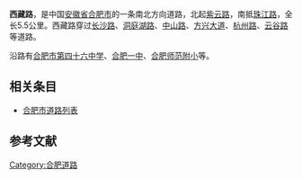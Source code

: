 {{Infobox road2
| name = 西藏路
| translation = Xizang Lu(Rd.)
| alternate_name = 
| image = 
| image_notes = 
| map = 
| length_km = 5.5
| length_round = 
| length_ref = 
| established = 
| direction_a = 北
| terminus_a = [[紫云路_(合肥)|紫云路]]
| junction = [[中山路_(合肥)|中山路]]<br>[[方兴大道|方兴大道]]<br>[[云谷路|云谷路]]<br>[[南宁路_(合肥)|南宁路]]
| direction_b = 南
| terminus_b = [[珠江路_(合肥)|珠江路]]
| history = 
}}
'''西藏路'''，是中国[[安徽省|安徽省]][[合肥市|合肥市]]的一条南北方向道路，北起[[紫云路_(合肥)|紫云路]]，南抵[[珠江路_(合肥)|珠江路]]，全长5.5公里。西藏路穿过[[长沙路_(合肥)|长沙路]]、[[洞庭湖路|洞庭湖路]]、[[中山路_(合肥)|中山路]]、[[方兴大道|方兴大道]]、[[杭州路_(合肥)|杭州路]]、[[云谷路|云谷路]]等道路。

沿路有[[合肥市第四十六中学|合肥市第四十六中学]]、[[合肥一中|合肥一中]]、[[合肥师范附小|合肥师范附小]]等。

==相关条目==
*[[合肥市道路列表|合肥市道路列表]]

==参考文献==
{{reflist}}

{{合肥市主要道路}}
{{DEFAULTSORT:X}}
[[Category:合肥道路|Category:合肥道路]]